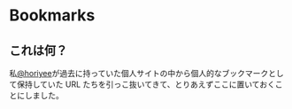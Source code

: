 # Bookmarks

## これは何？

私[@horiyee](https://www.horiy.me)が過去に持っていた個人サイトの中から個人的なブックマークとして保持していた URL たちを引っこ抜いてきて、とりあえずここに置いておくことにしました。
